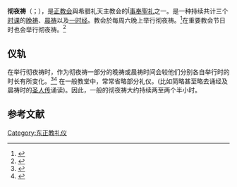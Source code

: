 '''彻夜祷'''（{{lang-el|αγριπνία、παννυχις}}；{{lang-ru|всенощное бдение}}），是[[正教会|正教会]]與希腊礼天主教会的Í[[事奉聖礼|事奉聖礼]]之一。是一种持续共计三个[[时课|时课]]的[[晚祷|晚祷]]、[[晨祷|晨祷]]以及[[一时经|一时经]]。教会於每周六晚上举行彻夜祷。<ref>{{Cite web|url=https://orthodoxy.hk/cn/schedule/|title=礼仪时间表|accessdate=2018-08-10|author=圣彼得圣保罗教堂|date=|publisher=|archive-date=2022-03-26|archive-url=https://web.archive.org/web/20220326052308/https://orthodoxy.hk/cn/schedule/}}</ref>在重要教会节日时也会举行彻夜祷。<ref>{{cite book 
|last=Dunlop
|first=Carolyn C.
|title=Music of the Russian court chapel choir: 1796-1917
|year=2000 
|publisher=Harwood Academic Publishers
|isbn=978-90-5755-026-3
|edition=
|location=Amsterdam
|url=https://books.google.com/?id=UIM_K3a5XMMC&pg=RA2-PA80&lpg=RA2-PA80&dq=%22all+night+vigil%22+russian+orthodox#PRA2-PA58,M1
|pages=58–59}}</ref>

== 仪轨 ==
在举行彻夜祷时，作为彻夜祷一部分的晚祷或晨祷时间会较他们分别各自举行时的时长有所变化。<ref>{{cite web|url=http://biserica.org/Publicatii/ServiceBook/Gvespers.htm|title=The Order of Great Vespers|work=The Priest's Service Book|publisher=Diocese of the South|accessdate=2007-03-06| archiveurl= https://web.archive.org/web/20070330103441/http://biserica.org/Publicatii/ServiceBook/Gvespers.htm| archivedate= 30 March 2007 <!--DASHBot-->| deadurl= no}}</ref><ref>{{cite web|url=http://biserica.org/Publicatii/ServiceBook/Smatins.htm|title=The Order of Matins on Sundays and Feast Days|work=The Priest's Service Book|publisher=Diocese of the South|accessdate=2007-03-06|archive-date=2007-05-03|archive-url=https://web.archive.org/web/20070503063954/http://biserica.org/Publicatii/ServiceBook/Smatins.htm|dead-url=no}}</ref> 在一般教堂中，常常省略部分礼仪。(比如简略甚至略去诵经及晨祷时的[[圣人传|圣人传]]诵读)。因此，一般的彻夜祷大约持续两至两个半小时。
== 参考文献 ==

[[Category:东正教礼仪|Category:东正教礼仪]]
